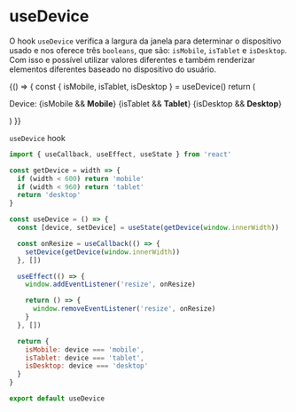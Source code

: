 
<Meta title='hooks/UseDevice' />

# useDevice

O hook `useDevice` verifica a largura da janela para determinar o dispositivo usado e nos oferece três `booleans`, que são:
`isMobile`, `isTablet` e `isDesktop`. Com isso e possível utilizar valores diferentes e também renderizar elementos diferentes
baseado no dispositivo do usuário.

<Preview>
  <Story name='Default'>
    {() => {
      const { isMobile, isTablet, isDesktop } = useDevice()
      return (
        <p>
          Device: {isMobile && <strong>Mobile</strong>}
          {isTablet && <strong>Tablet</strong>}
          {isDesktop && <strong>Desktop</strong>}
        </p>
      )
    }}
  </Story>
</Preview>

`useDevice` hook

```js
import { useCallback, useEffect, useState } from 'react'

const getDevice = width => {
  if (width < 600) return 'mobile'
  if (width < 960) return 'tablet'
  return 'desktop'
}

const useDevice = () => {
  const [device, setDevice] = useState(getDevice(window.innerWidth))

  const onResize = useCallback(() => {
    setDevice(getDevice(window.innerWidth))
  }, [])

  useEffect(() => {
    window.addEventListener('resize', onResize)

    return () => {
      window.removeEventListener('resize', onResize)
    }
  }, [])

  return {
    isMobile: device === 'mobile',
    isTablet: device === 'tablet',
    isDesktop: device === 'desktop'
  }
}

export default useDevice
```
